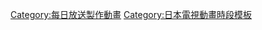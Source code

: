 {{Navbox
|bodyclass=hlist

|name = Anime Shower
|title=Anime Shower（[[每日放送]]製作新動畫作品）
|group1=第1部
|list1=
*{{link-ja|Fortune Quest L|フォーチュン・クエストL}}
*[[銀河漂流|銀河漂流13]]（9-26話）
*[[女惡魔人]]
*[[風雲爆彈娘]]
*[[成惠的世界]]
*[[深淵傳奇]]
*[[戰國BASARA]]<sup>1</sup>
*[[Angel Beats!]]<sup>1</sup>
*[[TIGER & BUNNY]]
*[[黑子的籃球]]（第1期）<sup>1 4</sup>
*[[進擊的巨人 (動畫)|進擊的巨人]]
*[[黑子的籃球]]（第2期）<sup>1 4</sup>
*[[地球隊長]]
*[[The Rolling Girls]]
*[[Charlotte (動畫)|Charlotte]]
*[[進擊！巨人中學校]]
*[[無頭騎士異聞錄_DuRaRaRa!!|無頭騎士異聞錄 DuRaRaRa!!×2 結]]
*[[田中君總是如此慵懶]]
*[[Rewrite]]
|group2=第2部
|list2=
*[[銀河漂流|銀河漂流13]]（1-8話）
*[[Sacred Seven]]
*[[偽戀]]
*[[無頭騎士異聞錄_DuRaRaRa!!|無頭騎士異聞錄 DuRaRaRa!!×2 承]]
|group3=第3部
|list3=
*[[世界征服 謀略之星]]
*[[黑子的籃球]]（第3期）<sup>1 4</sup>
|group4=其他日的自社製作作品<br>（星期四深夜除外）
|list4=
*{{link-ja|小松左京動畫劇場|小松左京アニメ劇場}}
*[[Net Miracle Shopping]]系列
*{{link-ja|祕密結社鷹之爪Countdown|秘密結社鷹の爪 カウントダウン}}<sup>2</sup>
*[[櫻花莊的寵物女孩]]<sup>3</sup>
*[[閃爍的青春]]<sup>4</sup>
*[[百合熊風暴]]
*[[偽戀|偽戀：]]
|below=1:與[[中部日本放送]]共同製作。2:與[[朝日電視台]]・[[静岡放送]]共同製作。3:與[[Animax]]共同製作。4:與[[BS11]]共同製作
}}<includeonly>
[[Category:每日放送製作動畫]]
</includeonly><noinclude>
[[Category:日本電視動畫時段模板]]


</noinclude>